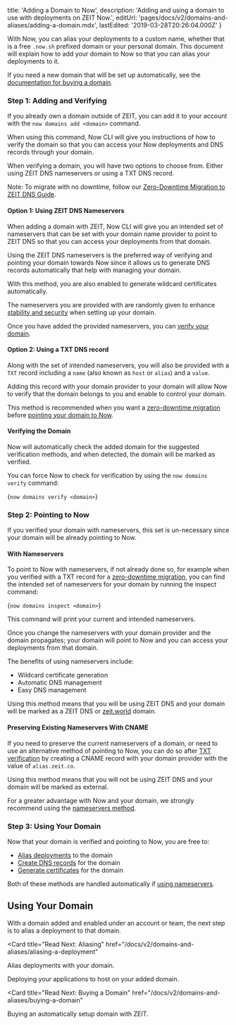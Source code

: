 
  title: 'Adding a Domain to Now',
  description: 'Adding and using a domain to use with deployments on ZEIT Now.',
  editUrl: 'pages/docs/v2/domains-and-aliases/adding-a-domain.mdx',
  lastEdited: '2019-03-28T20:26:04.000Z'
}

With Now, you can alias your deployments to a custom name, whether that is a free `.now.sh` prefixed domain or your personal domain. This document will explain how to add your domain to Now so that you can alias your deployments to it.

If you need a new domain that will be set up automatically, see the [documentation for buying a domain](/docs/v2/domains-and-aliases/buying-a-domain).

### Step 1: Adding and Verifying

If you already own a domain outside of ZEIT, you can add it to your account with the `now domains add <domain>` command.

When using this command, Now CLI will give you instructions of how to verify the domain so that you can access your Now deployments and DNS records through your domain.

When verifying a domain, you will have two options to choose from. Either using ZEIT DNS nameservers or using a TXT DNS record.

Note: To migrate with no downtime, follow our [Zero-Downtime Migration to ZEIT DNS Guide](/docs/v2/domains-and-aliases/zero-downtime-domain-migration).

#### Option 1: Using ZEIT DNS Nameservers

When adding a domain with ZEIT, Now CLI will give you an intended set of nameservers that can be set with your domain name provider to point to ZEIT DNS so that you can access your deployments from that domain.

Using the ZEIT DNS nameservers is the preferred way of verifying and pointing your domain towards Now since it allows us to generate DNS records automatically that help with managing your domain.

With this method, you are also enabled to generate wildcard certificates automatically.

The nameservers you are provided with are randomly given to enhance [stability and security](#stability-and-security) when setting up your domain.

Once you have added the provided nameservers, you can [verify your domain](#verifying-the-domain).

#### Option 2: Using a TXT DNS record

Along with the set of intended nameservers, you will also be provided with a `TXT` record including a `name` (also known as `host` or `alias`) and a `value`.

Adding this record with your domain provider to your domain will allow Now to verify that the domain belongs to you and enable to control your domain.

This method is recommended when you want a [zero-downtime migration](/docs/v2/domains-and-aliases/zero-downtime-domain-migration) before [pointing your domain to Now](#step-2:-pointing-to-now).

#### Verifying the Domain

Now will automatically check the added domain for the suggested verification methods, and when detected, the domain will be marked as verified.

You can force Now to check for verification by using the `now domains verify` command:

<TerminalInput>{`now domains verify <domain>`}</TerminalInput>

### Step 2: Pointing to Now

If you verified your domain with nameservers, this set is un-necessary since your domain will be already pointing to Now.

#### With Nameservers

To point to Now with nameservers, if not already done so, for example when you verified with a TXT record for a [zero-downtime migration](/docs/v2/domains-and-aliases/zero-downtime-domain-migration), you can find the intended set of nameservers for your domain by running the inspect command:

<TerminalInput>{`now domains inspect <domain>`}</TerminalInput>

This command will print your current and intended nameservers.

Once you change the nameservers with your domain provider and the domain propagates; your domain will point to Now and you can access your deployments from that domain.

The benefits of using nameservers include:

- Wildcard certificate generation
- Automatic DNS management
- Easy DNS management

Using this method means that you will be using ZEIT DNS and your domain will be marked as a ZEIT DNS or [zeit.world](/dns) domain.

#### Preserving Existing Nameservers With CNAME

If you need to preserve the current nameservers of a domain, or need to use an alternative method of pointing to Now, you can do so after [TXT verification](#option-2:-using-a-txt-dns-record) by creating a CNAME record with your domain provider with the value of `alias.zeit.co`.

Using this method means that you will not be using ZEIT DNS and your domain will be marked as external.

For a greater advantage with Now and your domain, we strongly recommend using the [nameservers method](#option-1:-using-zeit-dns-nameservers).

### Step 3: Using Your Domain

Now that your domain is verified and pointing to Now, you are free to:

- [Alias deployments](/docs/v2/domains-and-aliases/aliasing-a-deployment) to the domain
- [Create DNS records](/docs/v2/domains-and-aliases/dns) for the domain
- [Generate certificates](/docs/v2/domains-and-aliases/zero-downtime-domain-migration) for the domain

Both of these methods are handled automatically if [using nameservers](#option-1:-using-zeit-dns-nameservers).

## Using Your Domain

With a domain added and enabled under an account or team, the next step is to alias a deployment to that domain.

<Card
  title="Read Next: Aliasing"
  href="/docs/v2/domains-and-aliases/aliasing-a-deployment"
>
  Alias deployments with your domain.
</Card>

<Card title="Read Next: Deploying Basics" href="/docs/v2/deployments/basics">
  Deploying your applications to host on your added domain.
</Card>

<Card
  title="Read Next: Buying a Domain"
  href="/docs/v2/domains-and-aliases/buying-a-domain"
>
  Buying an automatically setup domain with ZEIT.
</Card>

